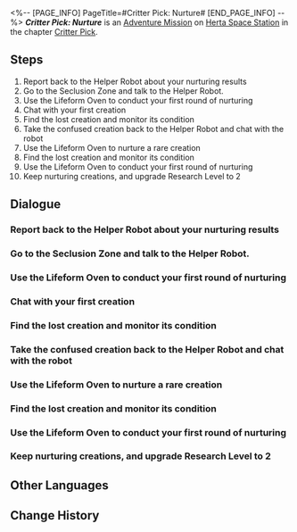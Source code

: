 <%-- [PAGE_INFO]
PageTitle=#Critter Pick: Nurture#
[END_PAGE_INFO] --%>
{{Stub|Dialogue.}}
{{Mission Infobox
|id            = 8016201
|title         = 
|image         = <!--Mission Critter Pick Nurture.png-->
|type          = Adventure
|event_name    = 
|chapter       = Critter Pick
|requirements  = [[Trailblaze Continuance]] ''[[When the Stars of Ingenuity Shine]]'' completed
|summary       = <!--official mission summary from Fate's Atlas-->
|characters    = Trailblazer
|startLocation = [[Herta Space Station]] - [[Supply Zone]]
|world         = Herta Space Station
|area          = Supply Zone
|prev          = 
|next          = Critter Pick: Care
|rewards       = Trailblaze EXP*100; Stellar Jade*20; Traveler's Guide*3; Lost Crystal*2; Credit*20,000
}}
'''''Critter Pick: Nurture''''' is an [[Adventure Mission]] on [[Herta Space Station]] in the chapter [[Critter Pick]].

==Steps==
# Report back to the Helper Robot about your nurturing results
# Go to the Seclusion Zone and talk to the Helper Robot.
# Use the Lifeform Oven to conduct your first round of nurturing
# Chat with your first creation
# Find the lost creation and monitor its condition
# Take the confused creation back to the Helper Robot and chat with the robot
# Use the Lifeform Oven to nurture a rare creation
# Find the lost creation and monitor its condition
# Use the Lifeform Oven to conduct your first round of nurturing
# Keep nurturing creations, and upgrade Research Level to 2

<!--
==Gameplay Notes==

--><!--
==Trial Character==

-->
==Dialogue==
{{Stub Dialogue}}
{{Dialogue End}}

===Report back to the Helper Robot about your nurturing results===
{{Mission Description|type=adventure|location=Seclusion Zone|update|So... this kind of "mutation" can actually be generated by a recipe? Your nurturing results have confirmed it. Go report back to the Helper Robot immediately. This will definitely come in useful with the space station's special research into creations.}}
{{Dialogue Start}}
:{{tx}}
{{Dialogue End}}

===Go to the Seclusion Zone and talk to the Helper Robot.===
{{Mission Description|type=adventure|location=Seclusion Zone|update|The genius' visit left behind mysterious creations from Ruan Mei on the space station. Asta has tasked you with nurturing these weird little lifeforms, and she's even prepared a Lifeform Oven and Helper Robot for you with Screwllum.<br />How exactly do you nurture creations? Let's ask the Helper Robot first.}}
{{Dialogue Start}}
:{{tx}}
{{Dialogue End}}

===Use the Lifeform Oven to conduct your first round of nurturing===
{{Dialogue Start}}
:{{tx}}
{{Dialogue End}}

===Chat with your first creation===
{{Mission Description|type=adventure|location=Seclusion Zone|update|Oh, with the Helper Robot's assistance, you manage to use the Lifeform Oven to nurture a new lifeform.<br />What should this new creation call you? How are you going to take care of it? Suddenly, you begin to feel somewhat closer to the parenting experience...}}
{{Dialogue Start}}
:{{tx}}
{{Dialogue End}}

===Find the lost creation and monitor its condition===
{{Mission Description|type=adventure|location=Seclusion Zone|update|The newly nurtured creation is a little shy and fearfully bolts out of your sight. The Helper Robot tells you it's not safe outside, so you should rush after it quickly.<br />But then again, this kind of sifting around through trash like this... Your knees and back are not going to thank you.}}
{{Dialogue Start}}
:{{tx}}
{{Dialogue End}}

===Take the confused creation back to the Helper Robot and chat with the robot===
{{Mission Description|type=adventure|location=Seclusion Zone|update|You manage to successfully find the lost creation, and... you discover a mysterious mutation on it for which you have no explanation. Better head back and ask the Helper Robot about it.<br />Does eating trash makes them evolve? Something seems off just thinking about it...}}
{{Dialogue Start}}
:{{tx}}
{{Dialogue End}}

===Use the Lifeform Oven to nurture a rare creation===
{{Mission Description|type=adventure|location=Seclusion Zone|update|"Mutation" is not common among creations. The Helper Robot asks you to keep nurturing it using the approach just outlined and see if you can crack the mystery behind Ruan Mei's creations.}}
{{Dialogue Start}}
:{{tx}}
{{Dialogue End}}

===Find the lost creation and monitor its condition===
{{Mission Description|type=adventure|location=Seclusion Zone|update|The newly nurtured creation is a little shy and fearfully bolts out of your sight. The Helper Robot tells you it's not safe outside, so you should rush after it quickly.<br />But then again, this kind of sifting around through trash like this... Your knees and back are not going to thank you.}}
{{Dialogue Start}}
:{{tx}}
{{Dialogue End}}

===Use the Lifeform Oven to conduct your first round of nurturing===
{{Mission Description|type=adventure|location=Seclusion Zone|update|The genius' visit left behind mysterious creations from Ruan Mei on the space station. Asta has tasked you with nurturing these weird little lifeforms, and she's even prepared a Lifeform Oven and Helper Robot for you with Screwllum.<br />How exactly do you nurture creations? Let's ask the Helper Robot first.}}
{{Dialogue Start}}
:{{tx}}
{{Dialogue End}}

===Keep nurturing creations, and upgrade Research Level to 2===
{{Mission Description|type=adventure|location=Seclusion Zone|update|There are still several special creations wandering around the space station. The researchers need enough samples to crack the secret behind their physical traits. The weight of this task now rests upon your shoulders...}}
{{Dialogue Start}}
:{{tx}}
{{Dialogue End}}

==Other Languages==
{{Other Languages
|en   = Critter Pick: Nurture
|zhs  = 异宠拾遗：培育
|zht  = 異寵拾遺：培育
|ja   = わくわくワンダーペット：培養
|ko   = 이색 펫 연구: 육성
|es   = Búsqueda de mascotas exóticas: desarrollo
|fr   = Chasse aux créatures insolites&nbsp;: Élevage
|ru   = Охота на экзотических питомцев: Взращивание
|th   = รวบรวมสิ่งมีชีวิตสุดแปลก: เพาะเลี้ยง
|vi   = Góp Nhặt Thú Cưng: Nuôi Dưỡng
|de   = Exotische Haustiersammlung: Kultivierung
|id   = Budi Daya Makhluk Eksotis: Pengembangan
|pt   = Escolha de Criaturas: Cuidado
}}

==Change History==
{{Change History|1.6}}

